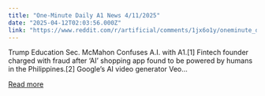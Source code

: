 ```yaml
---
title: "One-Minute Daily A1 News 4/11/2025"
date: "2025-04-12T02:03:56.000Z"
link: "https://www.reddit.com/r/artificial/comments/1jx6o1y/oneminute_daily_a1_news_4112025/"
---
```


Trump Education Sec. McMahon Confuses A.I. with A1.[1]
 Fintech founder charged with fraud after ‘AI’ shopping app found to be powered by humans in the Philippines.[2]
 Google’s AI video generator Veo...

[Read more](https://www.reddit.com/r/artificial/comments/1jx6o1y/oneminute_daily_a1_news_4112025/)
